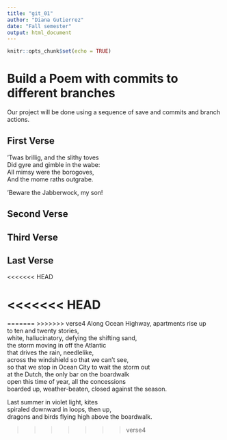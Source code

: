 ```yaml
---
title: "git_01"
author: "Diana Gutierrez"
date: "Fall semester"
output: html_document
---
```


```r
knitr::opts_chunk$set(echo = TRUE)
```
# Build a Poem with commits to different branches
Our project will be done using a sequence of save and commits and branch actions.
<!-- Do not modify or change any text in "!--" bracketed areas such as this --- these are instructions to
you, if you change any of this the git program will notice it and compromise your git merging strategy !-->

## First Verse 
<!--Put the first five lines of a poem by Lewis Carrol in this section!-->

'Twas brillig, and the slithy toves  
Did gyre and gimble in the wabe:  
All mimsy were the borogoves,  
And the mome raths outgrabe.  

'Beware the Jabberwock, my son!  

## Second Verse
<!--Put the first five lines of a poem by Robert Frost here!-->

## Third Verse
<!--Put the first two verses of The Walrus and the Carpenter here!--> 


## Last Verse
<!--Put a short poem of your choice 8-20 lines,here!-->

<<<<<<< HEAD

<<<<<<< HEAD
=======
=======
>>>>>>> verse4
Along Ocean Highway, apartments rise up  
to ten and twenty stories,  
white, hallucinatory, defying the shifting sand,  
the storm moving in off the Atlantic  
that drives the rain, needlelike,  
across the windshield so that we can’t see,  
so that we stop in Ocean City to wait the storm out  
at the Dutch, the only bar on the boardwalk  
open this time of year, all the concessions  
boarded up, weather-beaten, closed against the season.  

Last summer in violet light, kites  
spiraled downward in loops, then up,  
dragons and birds flying high above the boardwalk.  

>>>>>>> verse4
